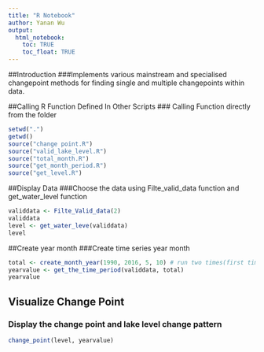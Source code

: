 ---
title: "R Notebook"
author: Yanan Wu
output:  
  html_notebook:
    toc: TRUE
    toc_float: TRUE
---

##Introduction
###Implements various mainstream and specialised changepoint methods for finding single and multiple changepoints within data.


##Calling R Function Defined In Other Scripts
### Calling Function directly from the folder
```{r,message=FALSE, comment= NA}
setwd(".")
getwd()
source("change point.R")
source("valid_lake_level.R")
source("total_month.R")
source("get_month_period.R")
source("get_level.R")
```

##Display Data
###Choose the data using Filte_valid_data function and get_water_level function
```{r, message=FALSE, comment= NA}
validdata <- Filte_Valid_data(2)
validdata
level <- get_water_leve(validdata)
level
```

##Create year month
###Create time series year month
```{r, message = FALSE, comment= NA}
total <- create_month_year(1990, 2016, 5, 10) # run two times(first time download the package)
yearvalue <- get_the_time_period(validdata, total)
yearvalue
```

## Visualize Change Point 
### Display the change point and lake level change pattern
```{r, echo=FALSE, message=FALSE, comment= NA, fig.width=9}
change_point(level, yearvalue)
```
